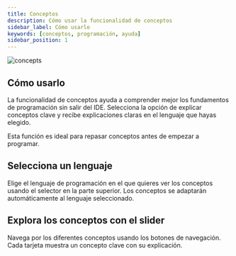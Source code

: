 ```yaml
---
title: Conceptos
description: Cómo usar la funcionalidad de conceptos
sidebar_label: Cómo usarlo
keywords: [conceptos, programación, ayuda]
sidebar_position: 1
---
```


![concepts](/images/Conceptos.png)

## Cómo usarlo

La funcionalidad de conceptos ayuda a comprender mejor los fundamentos de programación sin salir del IDE. Selecciona la opción de explicar conceptos clave y recibe explicaciones claras en el lenguaje que hayas elegido.

Esta función es ideal para repasar conceptos antes de empezar a programar.

## Selecciona un lenguaje

Elige el lenguaje de programación en el que quieres ver los conceptos usando el selector en la parte superior. Los conceptos se adaptarán automáticamente al lenguaje seleccionado.

## Explora los conceptos con el slider

Navega por los diferentes conceptos usando los botones de navegación. Cada tarjeta muestra un concepto clave con su explicación.